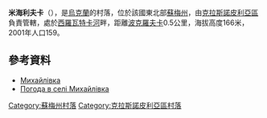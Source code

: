 {{coord|50|47|40|N|35|19|14|E|scale:100000_region:UA|display=title}}

'''米海利夫卡'''（{{lang-uk|Михайлівка}}），是[[烏克蘭|烏克蘭]]的村落，位於該國東北部[[蘇梅州|蘇梅州]]，由[[克拉斯諾皮利亞區|克拉斯諾皮利亞區]]負責管轄，處於[[西羅瓦特卡河|西羅瓦特卡河]]畔，距離[[波克羅夫卡_(克拉斯諾皮利亞區)|波克羅夫卡]]0.5公里，海拔高度166米，2001年人口159。

==參考資料==
*[http://w1.c1.rada.gov.ua/pls/z7502/A005?rdat1=02.02.2010&rf7571=29100 Михайлівка]{{dead link|date=2018年4月 |bot=InternetArchiveBot |fix-attempted=yes }}
* [http://weather.in.ua/ua/symskaja/15927 Погода в селі Михайлівка] {{Wayback|url=http://weather.in.ua/ua/symskaja/15927 |date=20111219220638 }}

{{DEFAULTSORT:Михайлівка}}

[[Category:蘇梅州村落|Category:蘇梅州村落]]
[[Category:克拉斯諾皮利亞區村落|Category:克拉斯諾皮利亞區村落]]


{{Sumy-geo-stub}}